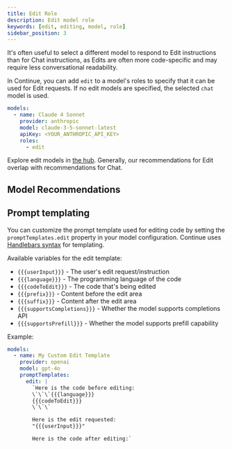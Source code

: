 ```yaml
---
title: Edit Role
description: Edit model role
keywords: [edit, editing, model, role]
sidebar_position: 3
---
```


It's often useful to select a different model to respond to Edit instructions than for Chat instructions, as Edits are often more code-specific and may require less conversational readability.

In Continue, you can add `edit` to a model's roles to specify that it can be used for Edit requests. If no edit models are specified, the selected `chat` model is used.

```yaml title="config.yaml"
models:
  - name: Claude 4 Sonnet
    provider: anthropic
    model: claude-3-5-sonnet-latest
    apiKey: <YOUR_ANTHROPIC_API_KEY>
    roles:
      - edit
```

Explore edit models in [the hub](https://hub.continue.dev/explore/models?roles=edit). Generally, our recommendations for Edit overlap with recommendations for Chat.

## Model Recommendations

<ModelRecommendations role="chat_edit" />

## Prompt templating

You can customize the prompt template used for editing code by setting the `promptTemplates.edit` property in your model configuration. Continue uses [Handlebars syntax](https://handlebarsjs.com/guide/) for templating.

Available variables for the edit template:

- `{{{userInput}}}` - The user's edit request/instruction
- `{{{language}}}` - The programming language of the code
- `{{{codeToEdit}}}` - The code that's being edited
- `{{{prefix}}}` - Content before the edit area
- `{{{suffix}}}` - Content after the edit area
- `{{{supportsCompletions}}}` - Whether the model supports completions API
- `{{{supportsPrefill}}}` - Whether the model supports prefill capability

Example:

```yaml
models:
  - name: My Custom Edit Template
    provider: openai
    model: gpt-4o
    promptTemplates:
      edit: |
        `Here is the code before editing:
        \`\`\`{{{language}}}
        {{{codeToEdit}}}
        \`\`\`

        Here is the edit requested:
        "{{{userInput}}}"

        Here is the code after editing:`
```
